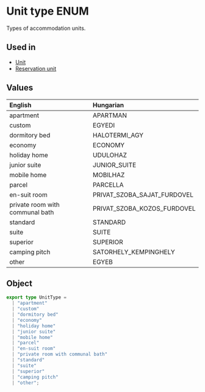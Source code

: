 # Unit type ENUM
Types of accommodation units.

## Used in
- [Unit](/schemas/ntak/segments/unit#type)
- [Reservation unit](/schemas/ntak/segments/reservation-unit#type)

## Values
| English                         | Hungarian                   |
|:--------------------------------|:----------------------------|
| apartment                       | APARTMAN                    |
| custom                          | EGYEDI                      |
| dormitory bed                   | HALOTERMI_AGY               |
| economy                         | ECONOMY                     |
| holiday home                    | UDULOHAZ                    |
| junior suite                    | JUNIOR_SUITE                |
| mobile home                     | MOBILHAZ                    |
| parcel                          | PARCELLA                    |
| en-suit room                    | PRIVAT_SZOBA_SAJAT_FURDOVEL |
| private room with communal bath | PRIVAT_SZOBA_KOZOS_FURDOVEL |
| standard                        | STANDARD                    |
| suite                           | SUITE                       |
| superior                        | SUPERIOR                    |
| camping pitch                   | SATORHELY_KEMPINGHELY       |
| other                           | EGYEB                       |

## Object
```ts
export type UnitType =
  | "apartment"
  | "custom"
  | "dormitory bed"
  | "economy"
  | "holiday home"
  | "junior suite"
  | "mobile home"
  | "parcel"
  | "en-suit room"
  | "private room with communal bath"
  | "standard"
  | "suite"
  | "superior"
  | "camping pitch"
  | "other";
```
